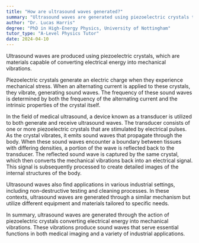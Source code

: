 ```yaml
---
title: "How are ultrasound waves generated?"
summary: "Ultrasound waves are generated using piezoelectric crystals that convert electrical energy into mechanical vibrations."
author: "Dr. Lucas Harris"
degree: "PhD in High-Energy Physics, University of Nottingham"
tutor_type: "A-Level Physics Tutor"
date: 2024-04-10
---
```


Ultrasound waves are produced using piezoelectric crystals, which are materials capable of converting electrical energy into mechanical vibrations.

Piezoelectric crystals generate an electric charge when they experience mechanical stress. When an alternating current is applied to these crystals, they vibrate, generating sound waves. The frequency of these sound waves is determined by both the frequency of the alternating current and the intrinsic properties of the crystal itself.

In the field of medical ultrasound, a device known as a transducer is utilized to both generate and receive ultrasound waves. The transducer consists of one or more piezoelectric crystals that are stimulated by electrical pulses. As the crystal vibrates, it emits sound waves that propagate through the body. When these sound waves encounter a boundary between tissues with differing densities, a portion of the wave is reflected back to the transducer. The reflected sound wave is captured by the same crystal, which then converts the mechanical vibrations back into an electrical signal. This signal is subsequently processed to create detailed images of the internal structures of the body.

Ultrasound waves also find applications in various industrial settings, including non-destructive testing and cleaning processes. In these contexts, ultrasound waves are generated through a similar mechanism but utilize different equipment and materials tailored to specific needs.

In summary, ultrasound waves are generated through the action of piezoelectric crystals converting electrical energy into mechanical vibrations. These vibrations produce sound waves that serve essential functions in both medical imaging and a variety of industrial applications.
    